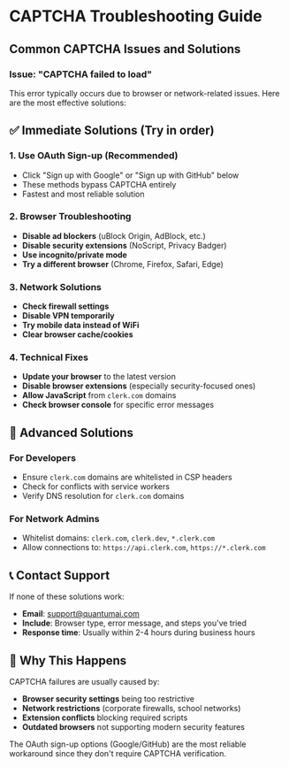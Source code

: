 # CAPTCHA Troubleshooting Guide

## Common CAPTCHA Issues and Solutions

### Issue: "CAPTCHA failed to load"

This error typically occurs due to browser or network-related issues. Here are the most effective solutions:

## ✅ Immediate Solutions (Try in order)

### 1. **Use OAuth Sign-up** (Recommended)
- Click "Sign up with Google" or "Sign up with GitHub" below
- These methods bypass CAPTCHA entirely
- Fastest and most reliable solution

### 2. **Browser Troubleshooting**
- **Disable ad blockers** (uBlock Origin, AdBlock, etc.)
- **Disable security extensions** (NoScript, Privacy Badger)
- **Use incognito/private mode**
- **Try a different browser** (Chrome, Firefox, Safari, Edge)

### 3. **Network Solutions**
- **Check firewall settings**
- **Disable VPN temporarily**
- **Try mobile data instead of WiFi**
- **Clear browser cache/cookies**

### 4. **Technical Fixes**
- **Update your browser** to the latest version
- **Disable browser extensions** (especially security-focused ones)
- **Allow JavaScript** from `clerk.com` domains
- **Check browser console** for specific error messages

## 🔧 Advanced Solutions

### For Developers
- Ensure `clerk.com` domains are whitelisted in CSP headers
- Check for conflicts with service workers
- Verify DNS resolution for `clerk.com` domains

### For Network Admins
- Whitelist domains: `clerk.com`, `clerk.dev`, `*.clerk.com`
- Allow connections to: `https://api.clerk.com`, `https://*.clerk.com`

## 📞 Contact Support

If none of these solutions work:
- **Email**: support@quantumai.com
- **Include**: Browser type, error message, and steps you've tried
- **Response time**: Usually within 2-4 hours during business hours

## 🎯 Why This Happens

CAPTCHA failures are usually caused by:
- **Browser security settings** being too restrictive
- **Network restrictions** (corporate firewalls, school networks)
- **Extension conflicts** blocking required scripts
- **Outdated browsers** not supporting modern security features

The OAuth sign-up options (Google/GitHub) are the most reliable workaround since they don't require CAPTCHA verification.